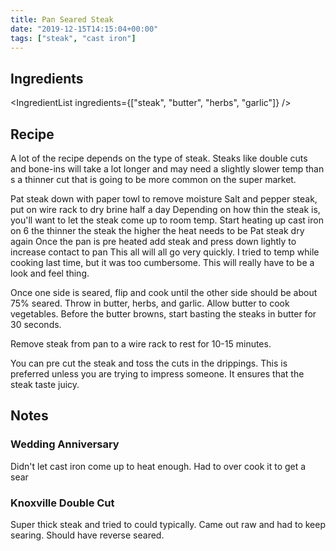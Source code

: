 ```yaml
---
title: Pan Seared Steak
date: "2019-12-15T14:15:04+00:00"
tags: ["steak", "cast iron"]
---
```


## Ingredients

<IngredientList
ingredients={["steak", "butter", "herbs", "garlic"]}
/>

## Recipe

A lot of the recipe depends on the type of steak. Steaks like double cuts and bone-ins will 
take a lot longer and may need a slightly slower  temp than s a thinner cut that is going 
to be more common on the super market. 

 Pat steak down with paper towl to remove moisture
 Salt and pepper steak, put on wire rack to dry brine half a day
 Depending on how thin the steak is, you'll want to let the steak come up to room temp.
 Start heating up cast iron on 6 the thinner the steak the higher the heat needs to be
 Pat steak dry again
 Once the pan is pre heated add steak and press down lightly to increase contact to pan
 This all will all go very quickly. I tried to temp while cooking last time, but it 
 was too cumbersome. This will really have to be a look and feel thing. 

 Once one side is seared, flip and cook until the other side should be about 75% seared.
 Throw in butter, herbs, and garlic. Allow butter to cook vegetables. Before the butter browns, 
 start basting the steaks in butter for 30 seconds. 

 Remove steak from pan to a wire rack to rest for 10-15 minutes. 

 You can pre cut the steak and toss the cuts in the drippings. This is preferred unless you 
 are trying to impress someone. It ensures that the steak taste juicy. 


## Notes

### Wedding Anniversary 

Didn't let cast iron come up to heat enough. Had to over cook it to get a sear


### Knoxville Double Cut

Super thick steak and tried to could typically. Came out raw and had to keep searing. 
Should have reverse seared. 